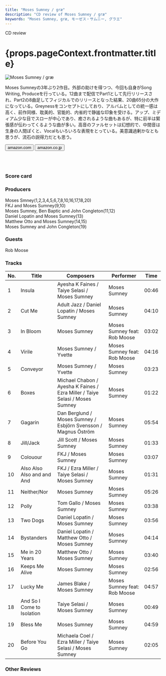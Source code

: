 ```yaml
---
title: "Moses Sumney / græ"
description: "CD review of Moses Sumney / græ"
keywords: "Moses Sumney, græ, モーゼス・サムニー, グラエ"
---
```





<p className="largeP">CD review</p>
<h1 className="h1--no--margin">{props.pageContext.frontmatter.title}</h1>

<Row  className="image-card-group">
	<Column colMd={"4"} colLg={"4"} noGutterMdLeft="">
       <ImageCard>

![Moses Sumney / græ](../../images/cd/mosessumney2L.jpg) 

</ImageCard>
	</Column>
	<Column colMd={"8"} colLg={"8"} noGutterMdLeft="">
	<p>
	Moses Sumneyの3年ぶり2作目。外部の助けを得つつ、今回も自身がSong Writing, Produceを行っている。12曲まで配信でPart1として先行リリースされ、Part2の8曲足してフィジカルでのリリースとなった結果、20曲65分の大作になっている。Greynessをコンセプトにしており、アルバムとしての統一感は高く、前作同様、耽美的、官能的、内省的で静謐な印象を受ける。アップ、ミディアム少な目でスローが中心であり、癒されるような曲もあるが、特に前半は緊張感が伝わってくるような曲が多い。高音のファルセットは幻想的で、中間音は生身の人間ぽくと、Vocalもいろいろな表現をとっている。美意識過剰かなとも思うが、流石の説得力だとも思う。
	</p>
    <div>
	  <Button href="https://amzn.to/2FtZhWo" kind="primary" size="small" renderIcon={ArrowUpRight24}>
      amazon.com
    </Button>
    <Button href="https://amzn.to/3hhVWqA" kind="secondary" size="small" renderIcon={ArrowUpRight24}>
      amazon.co.jp
    </Button>
	</div>
	<a href="https://geo.music.apple.com/jp/album/gr%C3%A6/1485411511?mt=1&app=music&ls=1&at=11lcug" style="display:inline-block;overflow:hidden;background:url(https://linkmaker.itunes.apple.com/ja-jp/lockup.svg?releaseDate=2020-05-15&kind=album&bubble=apple_music&style=mono-black) no-repeat;width:180px;height:45px;"></a>
	<a href="https://geo.music.apple.com/jp/album/gr%C3%A6/1485411511?app=itunes&at=11lcug" style="display:inline-block;overflow:hidden;background:url(https://linkmaker.itunes.apple.com/ja-jp/badge-lrg.svg?releaseDate=2020-05-15&kind=album&bubble=itunes_music) no-repeat;width:140px;height:45px;"></a>
	</Column>
</Row>
<Row >
	<Column colMd={"4"} colLg={"4"} noGutterMdLeft="">
<div>
  <h3>Score card</h3>
	<SliderJS1 value="5" />
  <SliderJS2 value="1" />
	<SliderJS3 value="2" />
  <SliderJS4 value="9" />
</div>
</Column>
<Column colMd={"8"} colLg={"8"} noGutterMdLeft="">
<div>
<h3>Producers</h3>
<p>
Moses Smney(1,2,3,4,5,6,7,8,10,16,17,18,20)
<br/>FKJ and Moses Sumney(9,10)
<br/>Moses Sumney, Ben Baptic and John Congleton(11,12)
<br/>Daniel Lopatin and Moses Sumney(13)
<br/>Matthew Otto and Moses Sumney(14,15)
<br/>Moses Sumney and John Congleton(19)
</p>
<h3>Guests</h3>
<p>
Rob Moose
</p>
</div>
</Column>
</Row>

<h3>Tracks</h3>

| No. |	 Title                     |	 Composers                                                                  |	 Performer                   | Time	 |
| --- |	-------------------------- | ---------------------------------------------------------------------------- | ---------------------------- | ----- |
|	1	  |	Insula                     | Ayesha K Faines / Taiye Selasi / Moses Sumney                               	|	Moses Sumney                 | 00:46 |
|	2	  |	Cut Me                     | Adult Jazz / Daniel Lopatin / Moses Sumney                                  	|	Moses Sumney                 | 04:10 |
|	3	  |	In Bloom                   | Moses Sumney                                                                	|	Moses Sumney feat: Rob Moose | 03:02 |
|	4	  |	Virile                     | Moses Sumney / Yvette                                                       	|	Moses Sumney feat: Rob Moose | 04:16 |
|	5	  |	Conveyor                   | Moses Sumney / Yvette                                                       	|	Moses Sumney                 | 03:23 |
|	6	  |	Boxes                      | Michael Chabon / Ayesha K Faines / Ezra Miller / Taiye Selasi / Moses Sumney	|	Moses Sumney                 | 01:22 |
|	7	  |	Gagarin                    | Dan Berglund / Moses Sumney / Esbjörn Svensson / Magnus Öström           	  |	Moses Sumney                 | 05:54 |
|	8	  |	Jill/Jack                  | Jill Scott / Moses Sumney                                                   	|	Moses Sumney                 | 01:33 |
|	9	  |	Colouour                   | FKJ / Moses Sumney                                                          	|	Moses Sumney                 | 03:07 |
|	10	|	Also Also Also and and And | FKJ / Ezra Miller / Taiye Selasi / Moses Sumney                             	|	Moses Sumney                 | 01:31 |
|	11	|	Neither/Nor                | Moses Sumney                                                                	|	Moses Sumney                 | 05:26 |
|	12	|	Polly                      | Tom Gallo / Moses Sumney                                                    	|	Moses Sumney                 | 03:38 |
|	13	|	Two Dogs                   | Daniel Lopatin / Moses Sumney                                               	|	Moses Sumney                 | 03:56 |
|	14	|	Bystanders                 | Daniel Lopatin / Matthew Otto / Moses Sumney                                	|	Moses Sumney                 | 04:14 |
|	15	|	Me in 20 Years             | Matthew Otto / Moses Sumney                                                 	|	Moses Sumney                 | 03:40 |
|	16	|	Keeps Me Alive             | Moses Sumney                                                                	|	Moses Sumney                 | 02:56 |
|	17	|	Lucky Me                   | James Blake / Moses Sumney                                                  	|	Moses Sumney feat: Rob Moose | 04:57 |
|	18	|	And So I Come to Isolation | Taiye Selasi / Moses Sumney                                                 	|	Moses Sumney                 | 00:49 |
|	19	|	Bless Me                   | Moses Sumney                                                                	|	Moses Sumney                 | 04:59 |
|	20	|	Before You Go              | Michaela Coel / Ezra Miller / Taiye Selasi / Moses Sumney                   	|	Moses Sumney                 | 02:05 |

<h3>Other Reviews</h3>

<Row>
<Column colMd={3} colLg={3} noGutterMdLeft>
<Review1 />
</Column>
</Row>